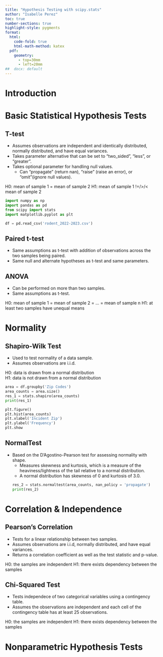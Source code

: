 ```yaml
---
title: "Hypothesis Testing with scipy.stats"
author: "Isabelle Perez"
toc: true
number-sections: true
highlight-style: pygments
format: 
  html: 
    code-fold: true
    html-math-method: katex
  pdf: 
    geometry: 
      - top=30mm
      - left=20mm
##  docx: default
--- 
```

# Introduction 

# Basic Statistical Hypothesis Tests 
## T-test 
* Assumes observations are independent and identically distributed, normally distributed, 
and have equal variances. 
* Takes parameter alternative that can be set to "two_sided", "less", or "greater". 
* Takes optional parameter for handling null values. 
  + Can "propagate" (return nan), "raise" (raise an error), or "omit"(ignore null values). 

H0: mean of sample 1 = mean of sample 2 
H1: mean of sample 1 !=/>/< mean of sample 2 
```python
import numpy as np 
import pandas as pd
from scipy import stats 
import matplotlib.pyplot as plt

df = pd.read_csv('rodent_2022-2023.csv') 
```

## Paired t-test 
* Same assumptions as t-test with addition of observations across the two samples being 
paired. 
* Same null and alternate hypotheses as t-test and same parameters.  


## ANOVA
* Can be performed on more than two samples. 
* Same assumptions as t-test. 

H0: mean of sample 1 = mean of sample 2 = ... = mean of sample n 
H1: at least two samples have unequal means 

# Normality 
## Shapiro-Wilk Test 
* Used to test normality of a data sample.
* Assumes observations are i.i.d. 

H0: data is drawn from a normal distribution  
H1: data is not drawn from a normal distribution   
```python
area = df.groupby('Zip Codes')  
area_counts = area.size()  
res_1 = stats.shapiro(area_counts)
print(res_1)
```  

```python
plt.figure()  
plt.hist(area_counts) 
plt.xlabel('Incident Zip') 
plt.ylabel('Frequency') 
plt.show 
``` 

## NormalTest 
* Based on the D'Agostino-Pearson test for assessing normality with shape. 
  + Measures skewness and kurtosis, which is a measure of the heaviness/lightness of the
  tail relative to a normal distribution. 
  + A normal distribution has skewness of 0 and kurtosis of 3.0.  
```python
res_2 = stats.normaltest(area_counts, nan_policy = 'propagate') 
print(res_2) 
```

# Correlation & Independence  
## Pearson's Correlation 
* Tests for a linear relationship between two samples.
* Assumes observations are i.i.d, normally distributed, and have equal variances.  
* Returns a correlation coefficient as well as the test statistic and p-value. 

H0: the samples are independent 
H1: there exists dependency between the samples 

## Chi-Squared Test
* Tests independece of two categorical variables using a contingency table.   
* Assumes the observations are independent and each cell of the contingency table 
has at least 25 observations.  

H0: the samples are independent
H1: there exists dependency between the samples 

# Nonparametric Hypothesis Tests   